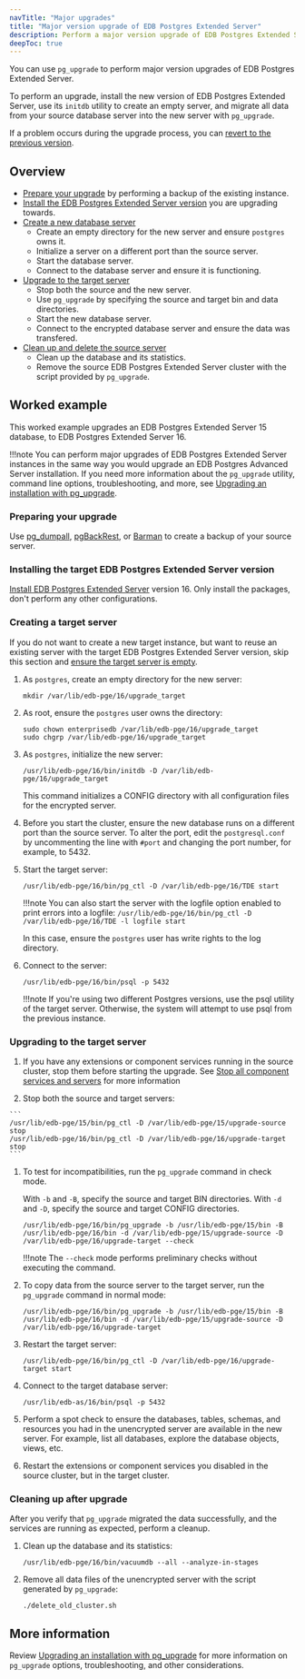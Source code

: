 ```yaml
---
navTitle: "Major upgrades"
title: "Major version upgrade of EDB Postgres Extended Server"
description: Perform a major version upgrade of EDB Postgres Extended Server. 
deepToc: true 
---
```


You can use `pg_upgrade` to perform major version upgrades of EDB Postgres Extended Server.

To perform an upgrade, install the new version of EDB Postgres Extended Server, use its `initdb` utility to create an empty server, and migrate all data from your source database server into the new server with `pg_upgrade`. 

If a problem occurs during the upgrade process, you can [revert to the previous version](/epas/latest/upgrading/04_upgrading_an_installation_with_pg_upgrade/06_reverting_to_the_old_cluster/#reverting_to_the_old_cluster).

## Overview 

- [Prepare your upgrade](#preparing-your-upgrade) by performing a backup of the existing instance.
- [Install the EDB Postgres Extended Server version](#installing-the-target-edb-postgres-extended-server-version) you are upgrading towards.
- [Create a new database server](#creating-a-target-server)
    - Create an empty directory for the new server and ensure `postgres` owns it.
    - Initialize a server on a different port than the source server.
    - Start the database server.
    - Connect to the database server and ensure it is functioning.
- [Upgrade to the target server](#upgrading-to-the-target-server)
    - Stop both the source and the new server. 
    - Use `pg_upgrade` by specifying the source and target bin and data directories. 
    - Start the new database server. 
    - Connect to the encrypted database server and ensure the data was transfered. 
- [Clean up and delete the source server](#cleaning-up-after-upgrade)
    - Clean up the database and its statistics. 
    - Remove the source EDB Postgres Extended Server cluster with the script provided by `pg_upgrade`. 

## Worked example

This worked example upgrades an EDB Postgres Extended Server 15 database, to EDB Postgres Extended Server 16. 

!!!note 
   You can perform major upgrades of EDB Postgres Extended Server instances in the same way you would upgrade an EDB Postgres Advanced Server installation. If you need more information about the `pg_upgrade` utility, command line options, troubleshooting, and more, see [Upgrading an installation with pg_upgrade](/epas/latest/upgrading/04_upgrading_an_installation_with_pg_upgrade/).

### Preparing your upgrade 

Use [pg_dumpall](https://www.postgresql.org/docs/current/app-pg-dumpall.html), [pgBackRest](/supported-open-source/pgbackrest/), or [Barman](/supported-open-source/barman/) to create a backup of your source server. 

### Installing the target EDB Postgres Extended Server version

[Install EDB Postgres Extended Server](../installing/) version 16. Only install the packages, don't perform any other configurations.

### Creating a target server 

If you do not want to create a new target instance, but want to reuse an existing server with the target EDB Postgres Extended Server version, skip this section and [ensure the target server is empty](/epas/latest/upgrading/04_upgrading_an_installation_with_pg_upgrade/03_upgrading_to_advanced_server/#step-2---empty-the-target-database). 

1.  As `postgres`, create an empty directory for the new server: 
  
    ```
    mkdir /var/lib/edb-pge/16/upgrade_target 
    ```

1.  As root, ensure the `postgres` user owns the directory:

    ```
    sudo chown enterprisedb /var/lib/edb-pge/16/upgrade_target
    sudo chgrp /var/lib/edb-pge/16/upgrade_target
    ```

1.  As `postgres`, initialize the new server: 
    
    ```
    /usr/lib/edb-pge/16/bin/initdb -D /var/lib/edb-pge/16/upgrade_target
    ```

    This command initializes a CONFIG directory with all configuration files for the encrypted server.

1.  Before you start the cluster, ensure the new database runs on a different port than the source server. To alter the port, edit the `postgresql.conf` by uncommenting the line with `#port` and changing the port number, for example, to 5432. 

1.  Start the target server: 

    ```
    /usr/lib/edb-pge/16/bin/pg_ctl -D /var/lib/edb-pge/16/TDE start
    ```

    !!!note 
       You can also start the server with the logfile option enabled to print errors into a logfile: 
       `/usr/lib/edb-pge/16/bin/pg_ctl -D /var/lib/edb-pge/16/TDE -l logfile start` 

       In this case, ensure the `postgres` user has write rights to the log directory. 

1.  Connect to the server: 

    ```
    /usr/lib/edb-pge/16/bin/psql -p 5432
    ```

    !!!note
       If you're using two different Postgres versions, use the psql utility of the target server. Otherwise, the system will attempt to use psql from the previous instance.

### Upgrading to the target server

1.  If you have any extensions or component services running in the source cluster, stop them before starting the upgrade. See [Stop all component services and servers](/epas/latest/upgrading/04_upgrading_an_installation_with_pg_upgrade/03_upgrading_to_advanced_server/#step-4---stop-all-component-services-and-servers) for more information

1.   Stop both the source and target servers:
    
    ```
    /usr/lib/edb-pge/15/bin/pg_ctl -D /var/lib/edb-pge/15/upgrade-source stop
    /usr/lib/edb-pge/16/bin/pg_ctl -D /var/lib/edb-pge/16/upgrade-target stop
    ```

1.  To test for incompatibilities, run the `pg_upgrade` command in check mode. 
    
    With `-b` and `-B`, specify the source and target BIN directories. With `-d` and `-D`, specify the source and target CONFIG directories. 

    ```  
    /usr/lib/edb-pge/16/bin/pg_upgrade -b /usr/lib/edb-pge/15/bin -B /usr/lib/edb-pge/16/bin -d /var/lib/edb-pge/15/upgrade-source -D /var/lib/edb-pge/16/upgrade-target --check
    ```

    !!!note
       The `--check` mode performs preliminary checks without executing the command.

1.  To copy data from the source server to the target server, run the `pg_upgrade` command in normal mode: 

    ```
    /usr/lib/edb-pge/16/bin/pg_upgrade -b /usr/lib/edb-pge/15/bin -B /usr/lib/edb-pge/16/bin -d /var/lib/edb-pge/15/upgrade-source -D /var/lib/edb-pge/16/upgrade-target
    ```

1.  Restart the target server: 

    ```
    /usr/lib/edb-pge/16/bin/pg_ctl -D /var/lib/edb-pge/16/upgrade-target start
    ```

1.  Connect to the target database server:

    ```
    /usr/lib/edb-as/16/bin/psql -p 5432
    ```

1.  Perform a spot check to ensure the databases, tables, schemas, and resources you had in the unencrypted server are available in the new server. For example, list all databases, explore the database objects, views, etc.

1.  Restart the extensions or component services you disabled in the source cluster, but in the target cluster. 

### Cleaning up after upgrade 

After you verify that `pg_upgrade` migrated the data successfully, and the services are running as expected, perform a cleanup. 

1.  Clean up the database and its statistics: 

    ```
    /usr/lib/edb-pge/16/bin/vacuumdb --all --analyze-in-stages
    ```

1.  Remove all data files of the unencrypted server with the script generated by `pg_upgrade`:

    ```
    ./delete_old_cluster.sh
    ```

## More information 

Review [Upgrading an installation with pg_upgrade](/epas/latest/upgrading/04_upgrading_an_installation_with_pg_upgrade/) for more information on `pg_upgrade` options, troubleshooting, and other considerations. 